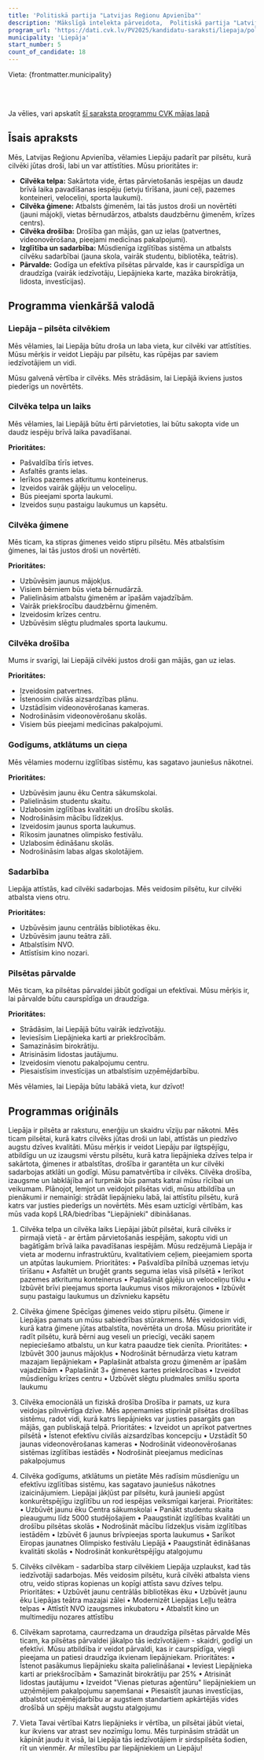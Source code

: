 ```yaml
---
title: 'Politiskā partija "Latvijas Reģionu Apvienība"'
description: 'Mākslīgā intelekta pārveidota,  Politiskā partija "Latvijas Reģionu Apvienība" - Liepāja programma vienkāršā valodā'
program_url: 'https://dati.cvk.lv/PV2025/kandidatu-saraksti/liepaja/politiska-partija-latvijas-regionu-apvieniba'
municipality: 'Liepāja'
start_number: 5
count_of_candidate: 18
---
```



Vieta: {frontmatter.municipality}<br/>

<Badge text="Cilvēka drošība" variant="note" size="small" /> <Badge text="Ģimeņu atbalsts" variant="note" size="small" /> <Badge text="Infrastruktūras attīstība" variant="note" size="small" /> <Badge text="Izglītības kvalitāte" variant="note" size="small" /> <Badge text="Pilsētas pārvaldības caurredzamība" variant="note" size="small" />

<br/><br/> 

<Card title='Šis ir mākslīga intelekta ģenerēts apraksts' icon='starlight'>
    Ja vēlies, vari apskatīt <a href={frontmatter.program_url} target='_blank'>šī saraksta programmu CVK mājas lapā</a>
    </Card>

## Īsais apraksts

Mēs, Latvijas Reģionu Apvienība, vēlamies Liepāju padarīt par pilsētu, kurā cilvēki jūtas droši, labi un var attīstīties. Mūsu prioritātes ir:

*   **Cilvēka telpa:** Sakārtota vide, ērtas pārvietošanās iespējas un daudz brīvā laika pavadīšanas iespēju (ietvju tīrīšana, jauni ceļi, pazemes konteineri, veloceliņi, sporta laukumi).
*   **Cilvēka ģimene:** Atbalsts ģimenēm, lai tās justos droši un novērtēti (jauni mājokļi, vietas bērnudārzos, atbalsts daudzbērnu ģimenēm, krīzes centrs).
*   **Cilvēka drošība:** Drošība gan mājās, gan uz ielas (patvertnes, videonovērošana, pieejami medicīnas pakalpojumi).
*   **Izglītība un sadarbība:** Mūsdienīga izglītības sistēma un atbalsts cilvēku sadarbībai (jauna skola, vairāk studentu, bibliotēka, teātris).
*   **Pārvalde:** Godīga un efektīva pilsētas pārvalde, kas ir caurspīdīga un draudzīga (vairāk iedzīvotāju, Liepājnieka karte, mazāka birokrātija, lidosta, investīcijas).

## Programma vienkāršā valodā

### Liepāja – pilsēta cilvēkiem

Mēs vēlamies, lai Liepāja būtu droša un laba vieta, kur cilvēki var attīstīties. Mūsu mērķis ir veidot Liepāju par pilsētu, kas rūpējas par saviem iedzīvotājiem un vidi.

Mūsu galvenā vērtība ir cilvēks. Mēs strādāsim, lai Liepājā ikviens justos piederīgs un novērtēts.

### Cilvēka telpa un laiks

Mēs vēlamies, lai Liepājā būtu ērti pārvietoties, lai būtu sakopta vide un daudz iespēju brīvā laika pavadīšanai.

**Prioritātes:**

*   Pašvaldība tīrīs ietves.
*   Asfaltēs grants ielas.
*   Ierīkos pazemes atkritumu konteinerus.
*   Izveidos vairāk gājēju un veloceliņu.
*   Būs pieejami sporta laukumi.
*   Izveidos suņu pastaigu laukumus un kapsētu.

### Cilvēka ģimene

Mēs ticam, ka stipras ģimenes veido stipru pilsētu. Mēs atbalstīsim ģimenes, lai tās justos droši un novērtēti.

**Prioritātes:**

*   Uzbūvēsim jaunus mājokļus.
*   Visiem bērniem būs vieta bērnudārzā.
*   Palielināsim atbalstu ģimenēm ar īpašām vajadzībām.
*   Vairāk priekšrocību daudzbērnu ģimenēm.
*   Izveidosim krīzes centru.
*   Uzbūvēsim slēgtu pludmales sporta laukumu.

### Cilvēka drošība

Mums ir svarīgi, lai Liepājā cilvēki justos droši gan mājās, gan uz ielas.

**Prioritātes:**

*   Izveidosim patvertnes.
*   Īstenosim civilās aizsardzības plānu.
*   Uzstādīsim videonovērošanas kameras.
*   Nodrošināsim videonovērošanu skolās.
*   Visiem būs pieejami medicīnas pakalpojumi.

### Godīgums, atklātums un cieņa

Mēs vēlamies modernu izglītības sistēmu, kas sagatavo jauniešus nākotnei.

**Prioritātes:**

*   Uzbūvēsim jaunu ēku Centra sākumskolai.
*   Palielināsim studentu skaitu.
*   Uzlabosim izglītības kvalitāti un drošību skolās.
*   Nodrošināsim mācību līdzekļus.
*   Izveidosim jaunus sporta laukumus.
*   Rīkosim jaunatnes olimpisko festivālu.
*   Uzlabosim ēdināšanu skolās.
*   Nodrošināsim labas algas skolotājiem.

### Sadarbība

Liepāja attīstās, kad cilvēki sadarbojas. Mēs veidosim pilsētu, kur cilvēki atbalsta viens otru.

**Prioritātes:**

*   Uzbūvēsim jaunu centrālās bibliotēkas ēku.
*   Uzbūvēsim jaunu teātra zāli.
*   Atbalstīsim NVO.
*   Attīstīsim kino nozari.

### Pilsētas pārvalde

Mēs ticam, ka pilsētas pārvaldei jābūt godīgai un efektīvai. Mūsu mērķis ir, lai pārvalde būtu caurspīdīga un draudzīga.

**Prioritātes:**

*   Strādāsim, lai Liepājā būtu vairāk iedzīvotāju.
*   Ieviesīsim Liepājnieka karti ar priekšrocībām.
*   Samazināsim birokrātiju.
*   Atrisināsim lidostas jautājumu.
*   Izveidosim vienotu pakalpojumu centru.
*   Piesaistīsim investīcijas un atbalstīsim uzņēmējdarbību.

Mēs vēlamies, lai Liepāja būtu labākā vieta, kur dzīvot!

## Programmas oriģināls

Liepāja ir pilsēta ar raksturu, enerģiju un skaidru vīziju par nākotni. Mēs ticam pilsētai, kurā katrs cilvēks jūtas droši un labi, attīstās un piedzīvo augstu dzīves kvalitāti. Mūsu mērķis ir veidot Liepāju par ilgtspējīgu, atbildīgu un uz izaugsmi vērstu pilsētu, kurā katra liepājnieka dzīves telpa ir sakārtota, ģimenes ir atbalstītas, drošība ir garantēta un kur cilvēki sadarbojas atklāti un godīgi.
Mūsu pamatvērtība ir cilvēks. Cilvēka drošība, izaugsme un labklājība arī turpmāk būs pamats katrai mūsu rīcībai un veikumam. Plānojot, lemjot un veidojot pilsētas vidi, mūsu atbildība un pienākumi ir nemainīgi: strādāt liepājnieku labā, lai attīstītu pilsētu, kurā katrs var justies piederīgs un novērtēts.
Mēs esam uzticīgi vērtībām, kas mūs vada kopš LRA/biedrības "Liepājnieki" dibināšanas.

1. Cilvēka telpa un cilvēka laiks
Liepājai jābūt pilsētai, kurā cilvēks ir pirmajā vietā - ar ērtām pārvietošanās iespējām, sakoptu vidi un bagātīgām brīvā laika pavadīšanas iespējām. Mūsu redzējumā Liepāja ir vieta ar modernu infrastruktūru, kvalitatīviem ceļiem, pieejamiem sporta un atpūtas laukumiem.
Prioritātes:
• Pašvaldība pilnībā uzņemas ietvju tīrīšanu
• Asfaltēt un bruģēt grants seguma ielas visā pilsētā
• Ierīkot pazemes atkritumu konteinerus
• Paplašināt gājēju un veloceliņu tīklu
• Izbūvēt brīvi pieejamus sporta laukumus visos mikrorajonos
• Izbūvēt suņu pastaigu laukumus un dzīvnieku kapsētu

2. Cilvēka ģimene
Spēcīgas ģimenes veido stipru pilsētu. Ģimene ir Liepājas pamats un mūsu sabiedrības stūrakmens. Mēs veidosim vidi, kurā katra ģimene jūtas atbalstīta, novērtēta un droša. Mūsu prioritāte ir radīt pilsētu, kurā bērni aug veseli un priecīgi, vecāki saņem nepieciešamo atbalstu, un kur katra paaudze tiek cienīta.
Prioritātes:
• Izbūvēt 300 jaunus mājokļus
• Nodrošināt bērnudārza vietu katram mazajam liepājniekam
• Paplašināt atbalsta grozu ģimenēm ar īpašām vajadzībām
• Paplašināt 3+ ģimenes kartes priekšrocības
• Izveidot mūsdienīgu krīzes centru
• Uzbūvēt slēgtu pludmales smilšu sporta laukumu

3. Cilvēka emocionālā un fiziskā drošība
Drošība ir pamats, uz kura veidojas pilnvērtīga dzīve. Mēs apņemamies stiprināt pilsētas drošības sistēmu, radot vidi, kurā katrs liepājnieks var justies pasargāts gan mājās, gan publiskajā telpā.
Prioritātes:
• Izveidot un aprīkot patvertnes pilsētā
• Īstenot efektīvu civilās aizsardzības koncepciju
• Uzstādīt 50 jaunas videonovērošanas kameras
• Nodrošināt videonovērošanas sistēmas izglītības iestādēs
• Nodrošināt pieejamus medicīnas pakalpojumus

4. Cilvēka godīgums, atklātums un pietāte
Mēs radīsim mūsdienīgu un efektīvu izglītības sistēmu, kas sagatavo jauniešus nākotnes izaicinājumiem. Liepājai jākļūst par pilsētu, kurā jaunieši apgūst konkurētspējīgu izglītību un rod iespējas veiksmīgai karjerai.
Prioritātes:
• Uzbūvēt jaunu ēku Centra sākumskolai
• Panākt studentu skaita pieaugumu līdz 5000 studējošajiem
• Paaugstināt izglītības kvalitāti un drošību pilsētas skolās
• Nodrošināt mācību līdzekļus visām izglītības iestādēm
• Izbūvēt 6 jaunus brīvpieejas sporta laukumus
• Sarīkot Eiropas jaunatnes Olimpisko festivālu Liepājā
• Paaugstināt ēdināšanas kvalitāti skolās
• Nodrošināt konkurētspējīgu atalgojumu

5. Cilvēks cilvēkam - sadarbība starp cilvēkiem
Liepāja uzplaukst, kad tās iedzīvotāji sadarbojas. Mēs veidosim pilsētu, kurā cilvēki atbalsta viens otru, veido stipras kopienas un kopīgi attīsta savu dzīves telpu.
Prioritātes:
• Uzbūvēt jaunu centrālās bibliotēkas ēku
• Uzbūvēt jaunu ēku Liepājas teātra mazajai zālei
• Modernizēt Liepājas Leļļu teātra telpas
• Attīstīt NVO izaugsmes inkubatoru
• Atbalstīt kino un multimediju nozares attīstību

6. Cilvēkam saprotama, caurredzama un draudzīga pilsētas pārvalde
Mēs ticam, ka pilsētas pārvaldei jākalpo tās iedzīvotājiem - skaidri, godīgi un efektīvi. Mūsu atbildība ir veidot pārvaldi, kas ir caurspīdīga, viegli pieejama un patiesi draudzīga ikvienam liepājniekam.
Prioritātes:
• Īstenot pasākumus liepājnieku skaita palielināšanai
• Ieviest Liepājnieka karti ar priekšrocībām
• Samazināt birokrātiju par 25%
• Atrisināt lidostas jautājumu
• Izveidot "Vienas pieturas aģentūru" liepājniekiem un uzņēmējiem pakalpojumu saņemšanai
• Piesaistīt jaunas investīcijas, atbalstot uzņēmējdarbību ar augstiem standartiem apkārtējās vides drošībā un spēju maksāt augstu atalgojumu

7. Vieta Tavai vērtībai
Katrs liepājnieks ir vērtība, un pilsētai jābūt vietai, kur ikviens var atrast sev nozīmīgu lomu.
Mēs turpināsim strādāt un kāpināt jaudu it visā, lai Liepāja tās iedzīvotājiem ir sirdspilsēta šodien, rīt un vienmēr.
Ar mīlestību par liepājniekiem un Liepāju!
